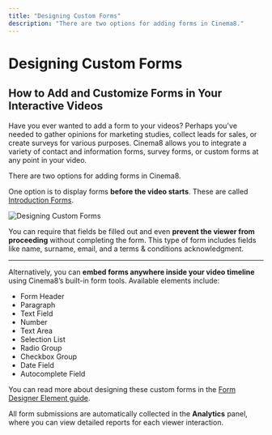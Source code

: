 ```yaml
---
title: "Designing Custom Forms"
description: "There are two options for adding forms in Cinema8."
---
```


# Designing Custom Forms

## How to Add and Customize Forms in Your Interactive Videos

Have you ever wanted to add a form to your videos? Perhaps you've needed to gather opinions for marketing studies, collect leads for sales, or create surveys for various purposes. Cinema8 allows you to integrate a variety of contact and information forms, survey forms, or custom forms at any point in your video.

There are two options for adding forms in Cinema8.
 

One option is to display forms **before the video starts**. These are called [Introduction Forms](/design-advanced-interactivity/how-to-add-questions-on-video).

![Designing Custom Forms](/screenshot/questions/custom-forms1.webp)

You can require that fields be filled out and even **prevent the viewer from proceeding** without completing the form. This type of form includes fields like name, surname, email, and a terms & conditions acknowledgment.

---

Alternatively, you can **embed forms anywhere inside your video timeline** using Cinema8’s built-in form tools. Available elements include:

- Form Header  
- Paragraph  
- Text Field  
- Number  
- Text Area  
- Selection List  
- Radio Group  
- Checkbox Group  
- Date Field  
- Autocomplete Field


You can read more about designing these custom forms in the [Form Designer Element guide](/design-advanced-interactivity/customizing-form-elements-playing-with-styles).

All form submissions are automatically collected in the **Analytics** panel, where you can view detailed reports for each viewer interaction.
